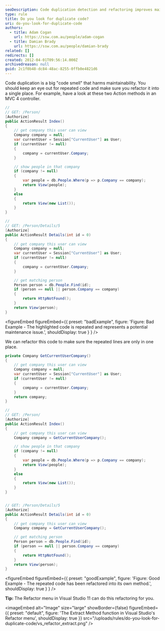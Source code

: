 ```yaml
---
seoDescription: Code duplication detection and refactoring improves maintainability by minimizing repeated code snippets. By extracting common logic into reusable methods, developers can reduce code complexity and enhance overall system performance.
type: rule
title: Do you look for duplicate code?
uri: do-you-look-for-duplicate-code
authors:
  - title: Adam Cogan
    url: https://ssw.com.au/people/adam-cogan
  - title: Damian Brady
    url: https://ssw.com.au/people/damian-brady
related: []
redirects: []
created: 2012-04-01T09:56:14.000Z
archivedreason: null
guid: 2c1f0b48-dc84-48ac-8255-0ffb0e4821d6
---
```


Code duplication is a big "code smell" that harms maintainability. You should keep an eye out for repeated code and make sure you refactor it into a single place.
For example, have a look at these two Action methods in an MVC 4 controller.

```csharp
//
// GET: /Person/
[Authorize]
public ActionResult Index()
{
    // get company this user can view
    Company company = null;
    var currentUser = Session["CurrentUser"] as User;
    if (currentUser != null)
    {
        company = currentUser.Company;
    }

    // show people in that company
    if (company != null)
    {
        var people = db.People.Where(p => p.Company == company);
        return View(people);
    }
    else
    {
        return View(new List());
    }
}

//
// GET: /Person/Details/5
[Authorize]
public ActionResult Details(int id = 0)
{
    // get company this user can view
    Company company = null;
    var currentUser = Session["CurrentUser"] as User;
    if (currentUser != null)
    {
        company = currentUser.Company;
    }

    // get matching person
    Person person = db.People.Find(id);
    if (person == null || person.Company == company)
    {
        return HttpNotFound();
    }
    return View(person);
}
```

<figureEmbed figureEmbed={{
  preset: "badExample",
  figure: 'Figure: Bad Example - The highlighted code is repeated and represents a potential maintenance issue.',
  shouldDisplay: true
} } />


We can refactor this code to make sure the repeated lines are only in one place.

```csharp
private Company GetCurrentUserCompany()
{
    // get company this user can view
    Company company = null;
    var currentUser = Session["CurrentUser"] as User;
    if (currentUser != null)
    {
        company = currentUser.Company;
    }
    return company;
}

//
// GET: /Person/
[Authorize]
public ActionResult Index()
{
    // get company this user can view
    Company company = GetCurrentUserCompany();

    // show people in that company
    if (company != null)
    {
        var people = db.People.Where(p => p.Company == company);
        return View(people);
    }
    else
    {
        return View(new List());
    }
}


// GET: /Person/Details/5
[Authorize]
public ActionResult Details(int id = 0)
{
    // get company this user can view
    Company company = GetCurrentUserCompany();

    // get matching person
    Person person = db.People.Find(id);
    if (person == null || person.Company == company)
    {
        return HttpNotFound();
    }
    return View(person);
}
```

<figureEmbed figureEmbed={{
  preset: "goodExample",
  figure: 'Figure: Good Example - The repeated code has been refactored into its own method.',
  shouldDisplay: true
} } />


**Tip:** The Refactor menu in Visual Studio 11 can do this refactoring for you.

<imageEmbed
  alt="Image"
  size="large"
  showBorder={false}
  figureEmbed={{
    preset: "default",
    figure: 'The Extract Method function in Visual Studio\'s Refactor menu',
    shouldDisplay: true
  }}
  src="/uploads/rules/do-you-look-for-duplicate-code/vs_refactor_extract.png"
/>